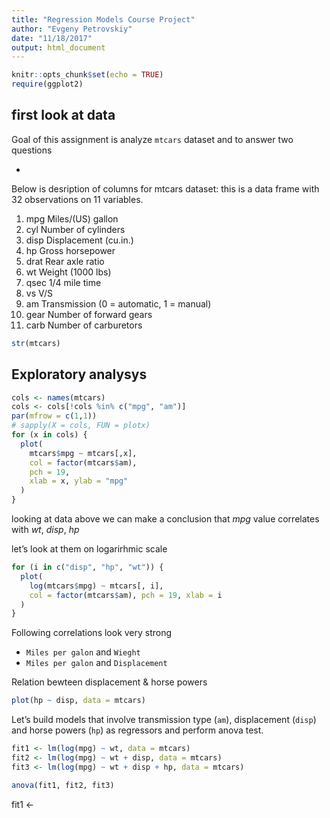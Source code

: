 ```yaml
---
title: "Regression Models Course Project"
author: "Evgeny Petrovskiy"
date: "11/18/2017"
output: html_document
---
```


```r
knitr::opts_chunk$set(echo = TRUE)
require(ggplot2)

```

## first look at data

Goal of this assignment is analyze `mtcars` dataset and to answer two questions

* 

Below is desription of columns for mtcars dataset: this is a data frame with 32 observations on 11 variables.

1.	mpg	Miles/(US) gallon
2.	cyl	Number of cylinders
3.	disp	Displacement (cu.in.)
4.	hp	Gross horsepower
5.	drat	Rear axle ratio
6.	wt	Weight (1000 lbs)
7.	qsec	1/4 mile time
8.	vs	V/S
9.	am	Transmission (0 = automatic, 1 = manual)
10.	gear	Number of forward gears
11.	carb	Number of carburetors


```r
str(mtcars)
```

## Exploratory analysys

```r
cols <- names(mtcars)
cols <- cols[!cols %in% c("mpg", "am")]
par(mfrow = c(1,1))
# sapply(X = cols, FUN = plotx)
for (x in cols) {
  plot(
    mtcars$mpg ~ mtcars[,x], 
    col = factor(mtcars$am), 
    pch = 19, 
    xlab = x, ylab = "mpg"
  ) 
}

```

looking at data above we can make a conclusion that *mpg* value correlates with *wt*, *disp*, *hp*

let's look at them on logarirhmic scale
```r
for (i in c("disp", "hp", "wt")) {
  plot(
    log(mtcars$mpg) ~ mtcars[, i],
    col = factor(mtcars$am), pch = 19, xlab = i
  )
}
```

Following correlations look very strong 

* `Miles per galon` and `Wieght`
* `Miles per galon` and `Displacement`

Relation bewteen displacement & horse powers

```r
plot(hp ~ disp, data = mtcars)
```

Let's build models that involve transmission type (`am`), displacement (`disp`) and horse powers (`hp`) as regressors and perform anova test. 

``` r
fit1 <- lm(log(mpg) ~ wt, data = mtcars)
fit2 <- lm(log(mpg) ~ wt + disp, data = mtcars)
fit3 <- lm(log(mpg) ~ wt + disp + hp, data = mtcars)

anova(fit1, fit2, fit3)
```
fit1 <-